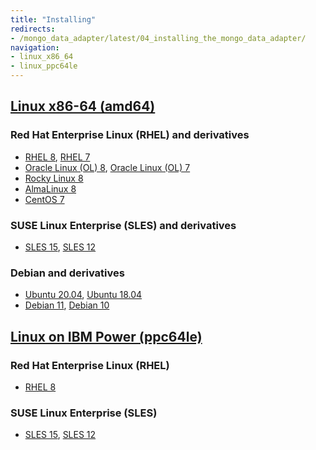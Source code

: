 ```yaml
---
title: "Installing"
redirects:
- /mongo_data_adapter/latest/04_installing_the_mongo_data_adapter/
navigation:
- linux_x86_64
- linux_ppc64le
---
```


## [Linux x86-64 (amd64)](linux_x86_64)
### Red Hat Enterprise Linux (RHEL) and derivatives
- [RHEL 8](linux_x86_64/mongo_rhel_8), [RHEL 7](linux_x86_64/mongo_rhel_7)
- [Oracle Linux (OL) 8](linux_x86_64/mongo_rhel_8), [Oracle Linux (OL) 7](linux_x86_64/mongo_rhel_7)
- [Rocky Linux 8](linux_x86_64/mongo_other_linux_8)
- [AlmaLinux 8](linux_x86_64/mongo_other_linux_8)
- [CentOS 7](linux_x86_64/mongo_centos_7)
### SUSE Linux Enterprise (SLES) and derivatives
- [SLES 15](linux_x86_64/mongo_sles_15), [SLES 12](linux_x86_64/mongo_sles_12)
### Debian and derivatives
- [Ubuntu 20.04](linux_x86_64/mongo_ubuntu_20), [Ubuntu 18.04](linux_x86_64/mongo_ubuntu_18)
- [Debian 11](linux_x86_64/mongo_debian_11), [Debian 10](linux_x86_64/mongo_debian_10)
## [Linux on IBM Power (ppc64le)](linux_ppc64le)
### Red Hat Enterprise Linux (RHEL)
- [RHEL 8](linux_ppc64le/mongo_rhel_8)
### SUSE Linux Enterprise (SLES)
- [SLES 15](linux_ppc64le/mongo_sles_15), [SLES 12](linux_ppc64le/mongo_sles_12)

